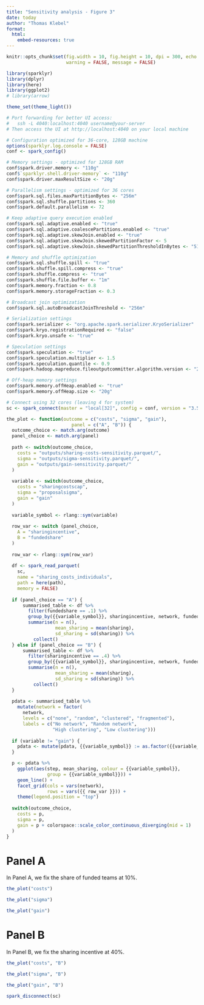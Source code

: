 ```yaml
---
title: "Sensitivity analysis - Figure 3"
date: today
author: "Thomas Klebel"
format: 
  html:
    embed-resources: true
---
```


```r
knitr::opts_chunk$set(fig.width = 10, fig.height = 10, dpi = 300, echo = FALSE,
                      warning = FALSE, message = FALSE)
```


```r
library(sparklyr)
library(dplyr)
library(here)
library(ggplot2)
# library(arrow)

theme_set(theme_light())

# Port forwarding for better UI access:
#   ssh -L 4040:localhost:4040 username@your-server
# Then access the UI at http://localhost:4040 on your local machine

# Configuration optimized for 36-core, 128GB machine
options(sparklyr.log.console = FALSE)
conf <- spark_config()

# Memory settings - optimized for 128GB RAM
conf$spark.driver.memory <- "110g"
conf$`sparklyr.shell.driver-memory` <- "110g"
conf$spark.driver.maxResultSize <- "20g"

# Parallelism settings - optimized for 36 cores
conf$spark.sql.files.maxPartitionBytes <- "256m"
conf$spark.sql.shuffle.partitions <- 360
conf$spark.default.parallelism <- 72

# Keep adaptive query execution enabled
conf$spark.sql.adaptive.enabled <- "true"
conf$spark.sql.adaptive.coalescePartitions.enabled <- "true"
conf$spark.sql.adaptive.skewJoin.enabled <- "true"
conf$spark.sql.adaptive.skewJoin.skewedPartitionFactor <- 5
conf$spark.sql.adaptive.skewJoin.skewedPartitionThresholdInBytes <- "512m"

# Memory and shuffle optimization
conf$spark.sql.shuffle.spill <- "true"
conf$spark.shuffle.spill.compress <- "true"
conf$spark.shuffle.compress <- "true"
conf$spark.shuffle.file.buffer <- "1m"
conf$spark.memory.fraction <- 0.8
conf$spark.memory.storageFraction <- 0.3

# Broadcast join optimization
conf$spark.sql.autoBroadcastJoinThreshold <- "256m"

# Serialization settings
conf$spark.serializer <- "org.apache.spark.serializer.KryoSerializer"
conf$spark.kryo.registrationRequired <- "false"
conf$spark.kryo.unsafe <- "true"

# Speculation settings
conf$spark.speculation <- "true"
conf$spark.speculation.multiplier <- 1.5
conf$spark.speculation.quantile <- 0.9
conf$spark.hadoop.mapreduce.fileoutputcommitter.algorithm.version <- "2"

# Off-heap memory settings
conf$spark.memory.offHeap.enabled <- "true"
conf$spark.memory.offHeap.size <- "20g"

# Connect using 32 cores (leaving 4 for system)
sc <- spark_connect(master = "local[32]", config = conf, version = "3.5.0")

```

```r
the_plot <- function(outcome = c("costs", "sigma", "gain"), 
                        panel = c("A", "B")) {
  outcome_choice <- match.arg(outcome)
  panel_choice <- match.arg(panel)
  
  path <- switch(outcome_choice,
    costs = "outputs/sharing-costs-sensitivity.parquet/",
    sigma = "outputs/sigma-sensitivity.parquet/",
    gain = "outputs/gain-sensitivity.parquet/"
  )
  
  variable <- switch(outcome_choice,
    costs = "sharingcostscap",
    sigma = "proposalsigma",
    gain = "gain"
  )
  
  variable_symbol <- rlang::sym(variable)
  
  row_var <- switch (panel_choice,
    A = "sharingincentive",
    B = "fundedshare"
  )
  
  row_var <- rlang::sym(row_var)
  
  df <- spark_read_parquet(
    sc,
    name = "sharing_costs_individuals",
    path = here(path),
    memory = FALSE)
  
  if (panel_choice == "A") {
      summarised_table <- df %>%
        filter(fundedshare == .1) %>% 
        group_by({{variable_symbol}}, sharingincentive, network, fundedshare, step) %>%
        summarise(n = n(),
                  mean_sharing = mean(sharing),
                  sd_sharing = sd(sharing)) %>% 
          collect()
  } else if (panel_choice == "B") {
      summarised_table <- df %>%
        filter(sharingincentive == .4) %>% 
        group_by({{variable_symbol}}, sharingincentive, network, fundedshare, step) %>%
        summarise(n = n(),
                  mean_sharing = mean(sharing),
                  sd_sharing = sd(sharing)) %>% 
          collect()
  }
  
  pdata <- summarised_table %>% 
    mutate(network = factor(
      network,
      levels = c("none", "random", "clustered", "fragmented"),
      labels = c("No network", "Random network",
                 "High clustering", "Low clustering")))
  
  if (variable != "gain") {
    pdata <- mutate(pdata, {{variable_symbol}} := as.factor({{variable_symbol}}))
  }

  p <- pdata %>% 
    ggplot(aes(step, mean_sharing, colour = {{variable_symbol}},
               group = {{variable_symbol}})) +
    geom_line() +
    facet_grid(cols = vars(network),
               rows = vars({{ row_var }})) +
    theme(legend.position = "top")
  
  switch(outcome_choice,
    costs = p,
    sigma = p,
    gain = p + colorspace::scale_color_continuous_diverging(mid = 1)
  )
}
```


# Panel A
In Panel A, we fix the share of funded teams at 10%.



```r
the_plot("costs")
```

```r
the_plot("sigma")
```

```r
the_plot("gain")
```




# Panel B
In Panel B, we fix the sharing incentive at 40%.

```r
the_plot("costs", "B")
```

```r
the_plot("sigma", "B")
```

```r
the_plot("gain", "B")
```


```r
spark_disconnect(sc)
```

